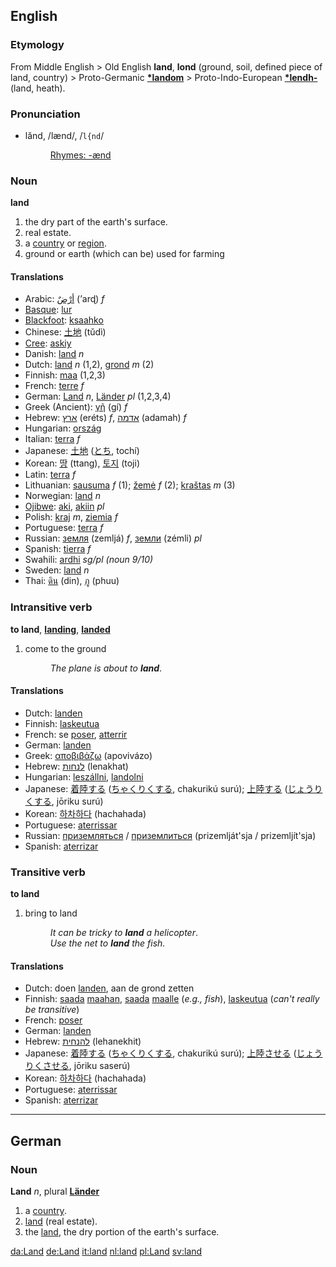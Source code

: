 ==English==
===Etymology===
From Middle English > Old English '''land''', '''lond''' (ground, soil, defined piece of land, country) > Proto-Germanic '''[[*landom]]''' > Proto-Indo-European '''[[*lendh-]]''' (land, heath).

===Pronunciation===
*lănd, /lænd/, /<tt>l{nd</tt>/
*:[[Rhymes:English:-ænd|Rhymes: -ænd]]

===Noun===
'''land'''

# the dry part of the earth's surface.
# real estate.
# a [[country]] or [[region]].
# ground or earth (which can be) used for farming

====Translations====
*Arabic: [[ارض|أرْضٌ]] (’arɖ) ''f''
*[[Basque]]: [[lur]]
*[[Blackfoot]]: [[ksaahko]]
*Chinese: [[土地]] (tǔdì)
*[[Cree]]: [[askiy]]
*Danish: [[land#Danish|land]] ''n''
*Dutch: [[land#Dutch|land]] ''n'' (1,2), [[grond]] ''m'' (2)
*Finnish: [[maa]] (1,2,3)
*French: [[terre]] ''f''
*German: [[Land#German|Land]] ''n'', [[Land#German|Länder]] ''pl'' (1,2,3,4)
*Greek (Ancient): [[γῆ]] (gí) ''f''
*Hebrew: [[ארץ]] (eréts) ''f'', [[אדמה]] (adamah) ''f''
*Hungarian: [[ország]]
*Italian: [[terra]] ''f''
*Japanese: [[土地]] ([[とち]], tochí)
*Korean: [[땅]] (ttang), [[토지]] (toji)
*Latin: [[terra]] ''f''
*Lithuanian: [[sausuma]] ''f'' (1); [[žemė]] ''f'' (2); [[kraštas]] ''m'' (3)
*Norwegian: [[land#Norwegian|land]] ''n''
*[[Ojibwe]]: [[aki]], [[aki|akiin]] ''pl''
*Polish: [[kraj]] ''m'', [[ziemia]] ''f''
*Portuguese: [[terra]] ''f''
*Russian: [[земля]] (zemljá) ''f'', [[земли]] (zémli) ''pl''
*Spanish: [[tierra]] ''f''
*Swahili: [[ardhi]] ''sg/pl (noun 9/10)''
*Sweden: [[land#Swedish|land]] ''n''
*Thai: [[ดิน]] (din), [[ภู]] (phuu)

===Intransitive verb===
'''to land''', '''[[landing]]''', '''[[landed]]'''

# come to the ground
#:''The plane is about to '''land'''''.

====Translations====
*Dutch: [[landen]]
*Finnish: [[laskeutua]]
*French: se [[poser#French|poser]], [[atterrir]]
*German: [[landen]]
*Greek: [[αποβιβάζω]] (apovivázo)
*Hebrew: [[לנחות]] (lenakhat)
*Hungarian: [[leszállni]], [[landolni]]
*Japanese: [[着陸]][[する]] ([[ちゃくりく]][[する]], chakurikú surú); [[上陸]][[する]] ([[じょうりく]][[する]], jōriku surú)
*Korean: [[하차하다]] (hachahada)
*Portuguese: [[aterrissar]]
*Russian: [[приземляться]] / [[приземлиться]] (prizemlját'sja / prizemljít'sja)
*Spanish: [[aterrizar]]

===Transitive verb===
'''to land'''

# bring to land
#:''It can be tricky to '''land''' a helicopter''.
#:''Use the net to '''land''' the fish.''

====Translations====
*Dutch: doen [[landen]], aan de grond zetten
*Finnish: [[saada]] [[maa|maahan]], [[saada]] [[maa|maalle]] (''e.g., fish''), [[laskeutua]] (''can't really be transitive'')
*French: [[poser#French|poser]]
*German: [[landen]]
*Hebrew: [[להנחית]] (lehanekhit)
*Japanese: [[着陸]][[する]] ([[ちゃくりく]][[する]], chakurikú surú); [[上陸]][[させる]] ([[じょうりく]][[させる]], jōriku saserú)
*Korean: [[하차하다]] (hachahada)
*Portuguese: [[aterrissar]]
*Spanish: [[aterrizar]]

----

==German==
===Noun===
'''Land''' ''n'', plural '''[[Länder]]'''

# a [[country]].
# [[land]] (real estate).
# the [[land]], the dry portion of the earth's surface.

[[da:Land]]
[[de:Land]]
[[it:land]]
[[nl:land]]
[[pl:Land]]
[[sv:land]]